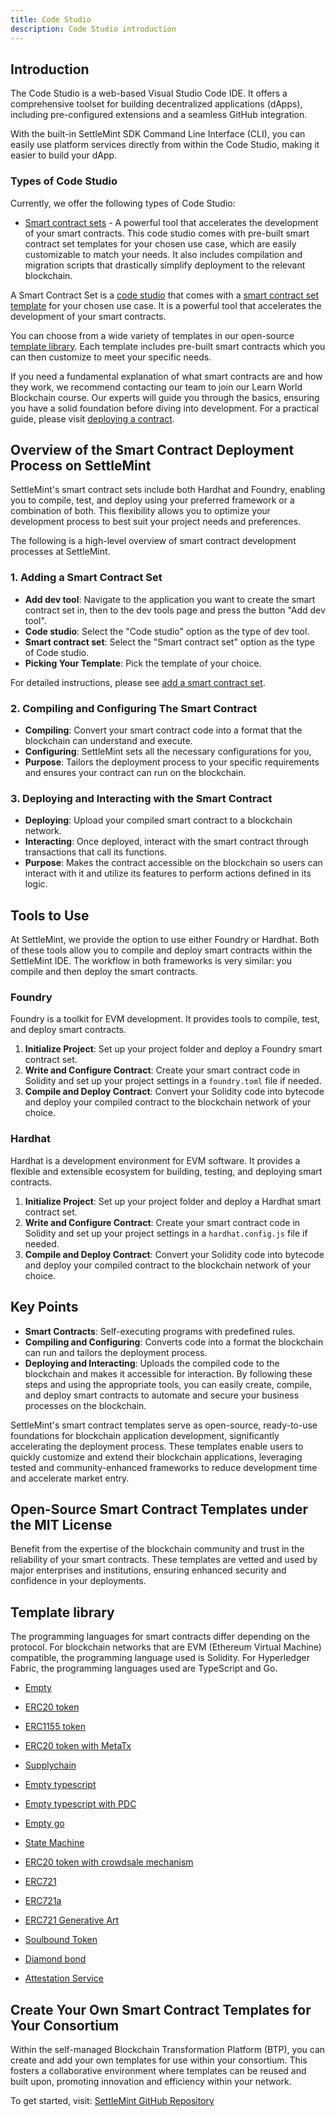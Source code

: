 ```yaml
---
title: Code Studio
description: Code Studio introduction
---
```


## Introduction

The Code Studio is a web-based Visual Studio Code IDE. It offers a comprehensive
toolset for building decentralized applications (dApps), including
pre-configured extensions and a seamless GitHub integration.

With the built-in SettleMint SDK Command Line Interface (CLI), you can easily
use platform services directly from within the Code Studio, making it easier to
build your dApp.

### Types of Code Studio

Currently, we offer the following types of Code Studio:

- [Smart contract sets](/building-with-settlemint/dev-tools/code-studio/code-studio) -
  A powerful tool that accelerates the development of your smart contracts. This
  code studio comes with pre-built smart contract set templates for your chosen
  use case, which are easily customizable to match your needs. It also includes
  compilation and migration scripts that drastically simplify deployment to the
  relevant blockchain.

A Smart Contract Set is a
[code studio](/building-with-settlemint/dev-tools/code-studio/code-studio) that
comes with a [smart contract set template](./smart-contract-templates) for your
chosen use case. It is a powerful tool that accelerates the development of your
smart contracts.

You can choose from a wide variety of templates in our open-source
[template library](smart-contract-templates). Each template includes pre-built
smart contracts which you can then customize to meet your specific needs.

If you need a fundamental explanation of what smart contracts are and how they
work, we recommend contacting our team to join our Learn World Blockchain
course. Our experts will guide you through the basics, ensuring you have a solid
foundation before diving into development. For a practical guide, please visit
[deploying a contract](deploying-a-contract).

## Overview of the Smart Contract Deployment Process on SettleMint

SettleMint's smart contract sets include both Hardhat and Foundry, enabling you
to compile, test, and deploy using your preferred framework or a combination of
both. This flexibility allows you to optimize your development process to best
suit your project needs and preferences.

The following is a high-level overview of smart contract development processes
at SettleMint.

### 1. Adding a Smart Contract Set

- **Add dev tool**: Navigate to the application you want to create the smart
  contract set in, then to the dev tools page and press the button "Add dev
  tool".
- **Code studio**: Select the "Code studio" option as the type of dev tool.
- **Smart contract set**: Select the "Smart contract set" option as the type of
  Code studio.
- **Picking Your Template**: Pick the template of your choice.

For detailed instructions, please see
[add a smart contract set](add-smart-contract-set).

### 2. Compiling and Configuring The Smart Contract

- **Compiling**: Convert your smart contract code into a format that the
  blockchain can understand and execute.
- **Configuring**: SettleMint sets all the necessary configurations for you,
- **Purpose**: Tailors the deployment process to your specific requirements and
  ensures your contract can run on the blockchain.

### 3. Deploying and Interacting with the Smart Contract

- **Deploying**: Upload your compiled smart contract to a blockchain network.
- **Interacting**: Once deployed, interact with the smart contract through
  transactions that call its functions.
- **Purpose**: Makes the contract accessible on the blockchain so users can
  interact with it and utilize its features to perform actions defined in its
  logic.

## Tools to Use

At SettleMint, we provide the option to use either Foundry or Hardhat. Both of
these tools allow you to compile and deploy smart contracts within the
SettleMint IDE. The workflow in both frameworks is very similar: you compile and
then deploy the smart contracts.

### Foundry

Foundry is a toolkit for EVM development. It provides tools to compile, test,
and deploy smart contracts.

1. **Initialize Project**: Set up your project folder and deploy a Foundry smart
   contract set.
2. **Write and Configure Contract**: Create your smart contract code in Solidity
   and set up your project settings in a `foundry.toml` file if needed.
3. **Compile and Deploy Contract**: Convert your Solidity code into bytecode and
   deploy your compiled contract to the blockchain network of your choice.

### Hardhat

Hardhat is a development environment for EVM software. It provides a flexible
and extensible ecosystem for building, testing, and deploying smart contracts.

1. **Initialize Project**: Set up your project folder and deploy a Hardhat smart
   contract set.
2. **Write and Configure Contract**: Create your smart contract code in Solidity
   and set up your project settings in a `hardhat.config.js` file if needed.
3. **Compile and Deploy Contract**: Convert your Solidity code into bytecode and
   deploy your compiled contract to the blockchain network of your choice.

## Key Points

- **Smart Contracts**: Self-executing programs with predefined rules.
- **Compiling and Configuring**: Converts code into a format the blockchain can
  run and tailors the deployment process.
- **Deploying and Interacting**: Uploads the compiled code to the blockchain and
  makes it accessible for interaction. By following these steps and using the
  appropriate tools, you can easily create, compile, and deploy smart contracts
  to automate and secure your business processes on the blockchain.

SettleMint's smart contract templates serve as open-source, ready-to-use
foundations for blockchain application development, significantly accelerating
the deployment process. These templates enable users to quickly customize and
extend their blockchain applications, leveraging tested and community-enhanced
frameworks to reduce development time and accelerate market entry.

## Open-Source Smart Contract Templates under the MIT License

Benefit from the expertise of the blockchain community and trust in the
reliability of your smart contracts. These templates are vetted and used by
major enterprises and institutions, ensuring enhanced security and confidence in
your deployments.

## Template library

The programming languages for smart contracts differ depending on the protocol.
For blockchain networks that are EVM (Ethereum Virtual Machine) compatible, the
programming language used is Solidity. For Hyperledger Fabric, the programming
languages used are TypeScript and Go.

- [Empty](https://github.com/settlemint/solidity-empty)

- [ERC20 token](https://github.com/settlemint/solidity-token-erc20)

- [ERC1155 token](https://github.com/settlemint/solidity-token-erc1155)

- [ERC20 token with MetaTx](https://github.com/settlemint/solidity-token-erc20-metatx)

- [Supplychain](https://github.com/settlemint/solidity-supplychain)

- [Empty typescript](https://github.com/settlemint/chaincode-typescript-empty)

- [Empty typescript with PDC](https://github.com/settlemint/chaincode-typescript-empty-pdc)

- [Empty go](https://github.com/settlemint/chaincode-go-empty)

- [State Machine](https://github.com/settlemint/solidity-statemachine)

- [ERC20 token with crowdsale mechanism](https://github.com/settlemint/solidity-token-erc20-crowdsale)

- [ERC721](https://github.com/settlemint/solidity-token-erc721)

- [ERC721a](https://github.com/settlemint/solidity-token-erc721a)

- [ERC721 Generative Art](https://github.com/settlemint/solidity-token-erc721-generative-art)

- [Soulbound Token](https://github.com/settlemint/solidity-token-soulbound)

- [Diamond bond](https://github.com/settlemint/solidity-diamond-bond)

- [Attestation Service](https://github.com/settlemint/solidity-attestation-service)

## Create Your Own Smart Contract Templates for Your Consortium

Within the self-managed Blockchain Transformation Platform (BTP), you can create
and add your own templates for use within your consortium. This fosters a
collaborative environment where templates can be reused and built upon,
promoting innovation and efficiency within your network.

To get started, visit:
[SettleMint GitHub Repository](https://github.com/settlemint/solidity-empty)
